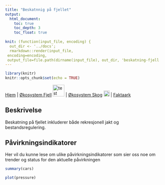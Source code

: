 ```yaml
---
title: "Beskatnnig på fjellet"
output:
  html_document:
    toc: true
    toc_depth: 3
    toc_float: true
    
knit: (function(input_file, encoding) {
  out_dir <- '../docs';
  rmarkdown::render(input_file,
 encoding=encoding,
 output_file=file.path(dirname(input_file), out_dir, 'beskatning-fjell.html'))})
---
```


```r
library(knitr)
knitr::opts_chunk$set(echo = TRUE)
```


[Hjem](https://ninanor.github.io/IBECA) | 
[Økosystem Fjell](https://ninanor.github.io/IBECA/fjell)
![test](../figures/fjellLogo.png){width=1cm} |
[Økosystem Skog](https://ninanor.github.io/IBECA/skog)
![test](../figures/skogLogo.png){width=0.5cm} |
[Faktaark](https://ninanor.github.io/IBECA/faktaark)


## Beskrivelse
Beskatning på fjellet inkluderer både rekresjonell jakt og bestandsregulering. 


## Påvirkningsindikatorer
Her vil du kunne lese om ulike påvirkningsindikatorer som sier oss noe om
trender og status for den aktuelle påvirkningen 

```r
summary(cars)
```


```r
plot(pressure)
```



